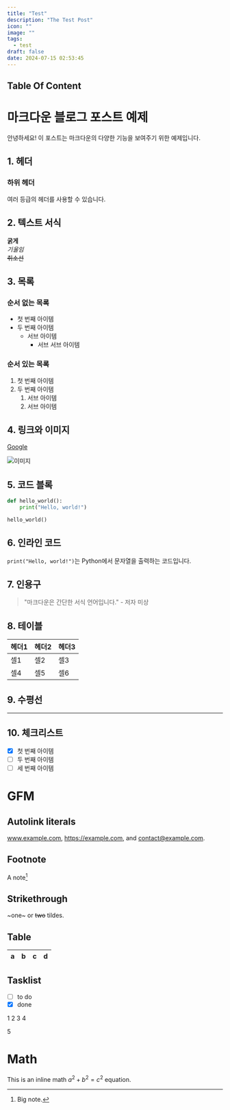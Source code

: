 ```yaml
---
title: "Test"
description: "The Test Post"
icon: ""
image: ""
tags:
  - test
draft: false
date: 2024-07-15 02:53:45
---
```


## Table Of Content

# 마크다운 블로그 포스트 예제

안녕하세요! 이 포스트는 마크다운의 다양한 기능을 보여주기 위한 예제입니다.

## 1. 헤더

### 하위 헤더

여러 등급의 헤더를 사용할 수 있습니다.

## 2. 텍스트 서식

**굵게**  
_기울임_  
~~취소선~~

## 3. 목록

### 순서 없는 목록

- 첫 번째 아이템
- 두 번째 아이템
  - 서브 아이템
    - 서브 서브 아이템

### 순서 있는 목록

1. 첫 번째 아이템
2. 두 번째 아이템
   1. 서브 아이템
   2. 서브 아이템

## 4. 링크와 이미지

[Google](https://www.google.com)

![이미지](https://via.placeholder.com/150)

## 5. 코드 블록

```python
def hello_world():
    print("Hello, world!")

hello_world()
```

## 6. 인라인 코드

`print("Hello, world!")`는 Python에서 문자열을 출력하는 코드입니다.

## 7. 인용구

> "마크다운은 간단한 서식 언어입니다." - 저자 미상

## 8. 테이블

| 헤더1 | 헤더2 | 헤더3 |
| ----- | ----- | ----- |
| 셀1   | 셀2   | 셀3   |
| 셀4   | 셀5   | 셀6   |

## 9. 수평선

---

## 10. 체크리스트

- [x] 첫 번째 아이템
- [ ] 두 번째 아이템
- [ ] 세 번째 아이템

# GFM

## Autolink literals

www.example.com, https://example.com, and contact@example.com.

## Footnote

A note[^1]

[^1]: Big note.

## Strikethrough

~one~ or ~~two~~ tildes.

## Table

| a   | b   |   c |  d  |
| --- | :-- | --: | :-: |

## Tasklist

- [ ] to do
- [x] done

1
2
3
4

5

# Math

This is an inline math $`a^2 + b^2 = c^2`$ equation.
